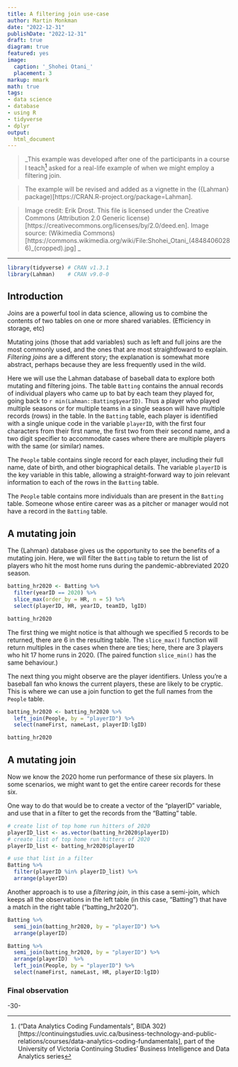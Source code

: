 ```yaml
---
title: A filtering join use-case
author: Martin Monkman
date: "2022-12-31"
publishDate: "2022-12-31"
draft: true
diagram: true
featured: yes
image:
  caption: '_Shohei Otani_'
  placement: 3
markup: mmark
math: true
tags:
- data science
- database
- using R
- tidyverse
- dplyr
output:
  html_document
---
```




<!--
Copyright 2022 Martin Monkman

This work is licensed under the Creative Commons Attribution 4.0 International License.
To view a copy of this license, visit http://creativecommons.org/licenses/by/4.0/.
-->


>_This example was developed after one of the participants in a course I teach^[("Data Analytics Coding Fundamentals", BIDA 302)[https://continuingstudies.uvic.ca/business-technology-and-public-relations/courses/data-analytics-coding-fundamentals], part of the University of Victoria Continuing Studies' Business Intelligence and Data Analytics series] asked for a real-life example of when we might employ a filtering join.

> The example will be revised and added as a vignette in the ({Lahman} package)[https://CRAN.R-project.org/package=Lahman].


> Image credit: Erik Drost. This file is licensed under the Creative Commons (Attribution 2.0 Generic license)[https://creativecommons.org/licenses/by/2.0/deed.en]. Image source: (Wikimedia Commons)[https://commons.wikimedia.org/wiki/File:Shohei_Otani_(48484060286)_(cropped).jpg]
_



***

```r
library(tidyverse) # CRAN v1.3.1
library(Lahman)    # CRAN v9.0-0 
```


## Introduction

Joins are a powerful tool in data science, allowing us to combine the contents of two tables on one or more shared variables. (Efficiency in storage, etc)

Mutating joins (those that add variables) such as left and full joins are the most commonly used, and the ones that are most straightfoward to explain. _Filtering joins_ are a different story; the explanation is somewhat more abstract, perhaps because they are less frequently used in the wild.

Here we will use the Lahman database of baseball data to explore both mutating and filtering joins. The table `Batting` contains the annual records of individual players who came up to bat by each team they played for, going back to `r min(Lahman::Batting$yearID)`. Thus a player who played multiple seasons or for multiple teams in a single season will have multiple records (rows) in the table. In the `Batting` table, each player is identified with a single unique code in the variable `playerID`, with the first four characters from their first name, the first two from their second name, and a two digit specifier to accommodate cases where there are multiple players with the same (or similar) names.

The `People` table contains single record for each player, including their full name, date of birth, and other biographical details. The variable `playerID` is the key variable in this table, allowing a straight-forward way to join relevant information to each of the rows in the `Batting` table. 

The `People` table contains more individuals than are present in the `Batting` table. Someone whose entire career was as a pitcher or manager would not have a record in the `Batting` table.


## A mutating join

The {Lahman} database gives us the opportunity to see the benefits of a mutating join. Here, we will filter the `Batting` table to return the list of players who hit the most home runs during the pandemic-abbreviated 2020 season.

```r

batting_hr2020 <- Batting %>% 
  filter(yearID == 2020) %>% 
  slice_max(order_by = HR, n = 5) %>% 
  select(playerID, HR, yearID, teamID, lgID)

batting_hr2020
```

The first thing we might notice is that although we specified 5 records to be returned, there are 6 in the resulting table. The `slice_max()` function will return multiples in the cases when there are ties; here, there are 3 players who hit 17 home runs in 2020. (The paired function `slice_min()` has the same behaviour.)

The next thing you might observe are the player identifiers. Unless you're a baseball fan who knows the current players, these are likely to be cryptic. This is where we can use a join function to get the full names from the `People` table.

```r

batting_hr2020 <- batting_hr2020 %>% 
  left_join(People, by = "playerID") %>% 
  select(nameFirst, nameLast, playerID:lgID)

batting_hr2020
```


## A mutating join

Now we know the 2020 home run performance of these six players. In some scenarios, we might want to get the entire career records for these six.

One way to do that would be to create a vector of the "playerID" variable, and use that in a filter to get the records from the "Batting" table.

```r
# create list of top home run hitters of 2020
playerID_list <- as.vector(batting_hr2020$playerID)
# create list of top home run hitters of 2020
playerID_list <- batting_hr2020$playerID

# use that list in a filter
Batting %>% 
  filter(playerID %in% playerID_list) %>% 
  arrange(playerID)
```

Another approach is to use a _filtering join_, in this case a semi-join, which keeps all the observations in the left table (in this case, "Batting") that have a match in the right table ("batting_hr2020").

```r

Batting %>% 
  semi_join(batting_hr2020, by = "playerID") %>% 
  arrange(playerID)  

```


```r
Batting %>% 
  semi_join(batting_hr2020, by = "playerID") %>% 
  arrange(playerID)  %>% 
  left_join(People, by = "playerID") %>% 
  select(nameFirst, nameLast, HR, playerID:lgID)

```





### Final observation


-30-




